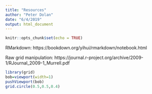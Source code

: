 ---
title: "Resources"
author: "Peter Dolan"
date: "6/4/2019"
output: html_document
---

```{r setup, include=FALSE}
knitr::opts_chunk$set(echo = TRUE)
```

RMarkdown: https://bookdown.org/yihui/rmarkdown/notebook.html

Raw grid manipulation: https://journal.r-project.org/archive/2009-1/RJournal_2009-1_Murrell.pdf

```{r}
library(grid)
bob=viewport(width=1)
pushViewport(bob)
grid.circle(0.5,0.5,0.4)
```